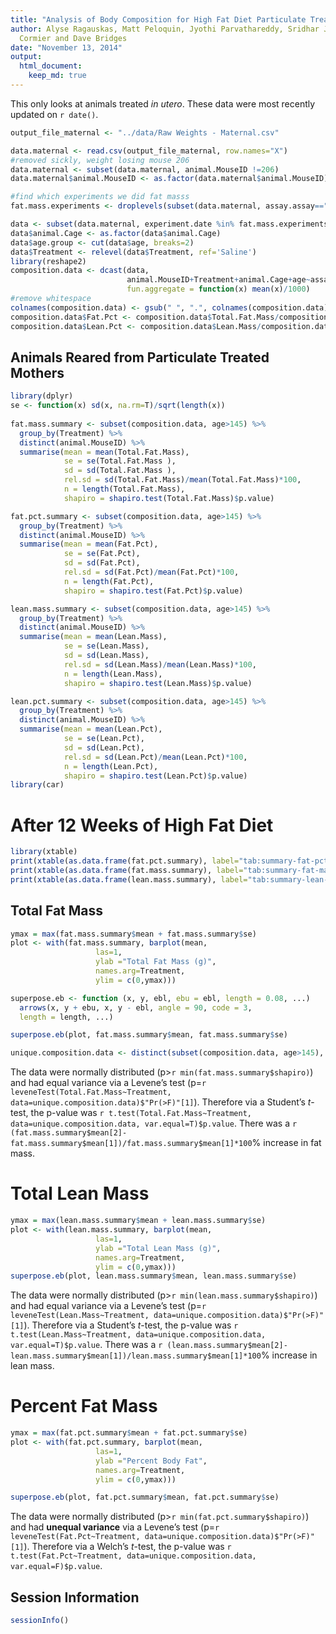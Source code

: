 ```yaml
---
title: "Analysis of Body Composition for High Fat Diet Particulate Treatment Study"
author: Alyse Ragauskas, Matt Peloquin, Jyothi Parvathareddy, Sridhar Jaligama, Stephania
  Cormier and Dave Bridges
date: "November 13, 2014"
output:
  html_document:
    keep_md: true
---
```


This only looks at animals treated *in utero*.  These data were most recently updated on `r date()`.

```r

output_file_maternal <- "../data/Raw Weights - Maternal.csv"

data.maternal <- read.csv(output_file_maternal, row.names="X")
#removed sickly, weight losing mouse 206
data.maternal <- subset(data.maternal, animal.MouseID !=206)
data.maternal$animal.MouseID <- as.factor(data.maternal$animal.MouseID)

#find which experiments we did fat masss
fat.mass.experiments <- droplevels(subset(data.maternal, assay.assay=="Total Fat Mass"))$experiment.date

data <- subset(data.maternal, experiment.date %in% fat.mass.experiments)
data$animal.Cage <- as.factor(data$animal.Cage)
data$age.group <- cut(data$age, breaks=2)
data$Treatment <- relevel(data$Treatment, ref='Saline')
library(reshape2)
composition.data <- dcast(data, 
                          animal.MouseID+Treatment+animal.Cage+age~assay.assay, value.var="values", 
                          fun.aggregate = function(x) mean(x)/1000)
#remove whitespace
colnames(composition.data) <- gsub(" ", ".", colnames(composition.data))
composition.data$Fat.Pct <- composition.data$Total.Fat.Mass/composition.data$Body.Weight*100
composition.data$Lean.Pct <- composition.data$Lean.Mass/composition.data$Body.Weight*100
```


## Animals Reared from Particulate Treated Mothers

```r
library(dplyr)
se <- function(x) sd(x, na.rm=T)/sqrt(length(x))
                             
fat.mass.summary <- subset(composition.data, age>145) %>%
  group_by(Treatment) %>%
  distinct(animal.MouseID) %>%
  summarise(mean = mean(Total.Fat.Mass),
            se = se(Total.Fat.Mass ),
            sd = sd(Total.Fat.Mass ),
            rel.sd = sd(Total.Fat.Mass)/mean(Total.Fat.Mass)*100,
            n = length(Total.Fat.Mass),
            shapiro = shapiro.test(Total.Fat.Mass)$p.value)

fat.pct.summary <- subset(composition.data, age>145) %>%
  group_by(Treatment) %>%
  distinct(animal.MouseID) %>%
  summarise(mean = mean(Fat.Pct),
            se = se(Fat.Pct),
            sd = sd(Fat.Pct),
            rel.sd = sd(Fat.Pct)/mean(Fat.Pct)*100,
            n = length(Fat.Pct),
            shapiro = shapiro.test(Fat.Pct)$p.value)

lean.mass.summary <- subset(composition.data, age>145) %>%
  group_by(Treatment) %>%
  distinct(animal.MouseID) %>%
  summarise(mean = mean(Lean.Mass),
            se = se(Lean.Mass),
            sd = sd(Lean.Mass),
            rel.sd = sd(Lean.Mass)/mean(Lean.Mass)*100,
            n = length(Lean.Mass),
            shapiro = shapiro.test(Lean.Mass)$p.value)

lean.pct.summary <- subset(composition.data, age>145) %>%
  group_by(Treatment) %>%
  distinct(animal.MouseID) %>%
  summarise(mean = mean(Lean.Pct),
            se = se(Lean.Pct),
            sd = sd(Lean.Pct),
            rel.sd = sd(Lean.Pct)/mean(Lean.Pct)*100,
            n = length(Lean.Pct),
            shapiro = shapiro.test(Lean.Pct)$p.value)
library(car)
```

# After 12 Weeks of High Fat Diet

```r
library(xtable)
print(xtable(as.data.frame(fat.pct.summary), label="tab:summary-fat-pct", caption="Data for Percent Fat", digits=3), type='html')
print(xtable(as.data.frame(fat.mass.summary), label="tab:summary-fat-mass", caption="Data for Total Fat", digits=3), type='html')
print(xtable(as.data.frame(lean.mass.summary), label="tab:summary-lean-mass", caption="Data for Total Lean Mass", digits=3), type='html')
```

## Total Fat Mass

```r
ymax = max(fat.mass.summary$mean + fat.mass.summary$se)
plot <- with(fat.mass.summary, barplot(mean,
                   las=1,
                   ylab ="Total Fat Mass (g)",
                   names.arg=Treatment,
                   ylim = c(0,ymax)))

superpose.eb <- function (x, y, ebl, ebu = ebl, length = 0.08, ...)
  arrows(x, y + ebu, x, y - ebl, angle = 90, code = 3,
  length = length, ...)

superpose.eb(plot, fat.mass.summary$mean, fat.mass.summary$se)

unique.composition.data <- distinct(subset(composition.data, age>145), animal.MouseID)
```

The data were normally distributed (p>`r min(fat.mass.summary$shapiro)`) and had equal variance via a Levene's test (p=`r leveneTest(Total.Fat.Mass~Treatment, data=unique.composition.data)$"Pr(>F)"[1]`).  Therefore via a Student's *t*-test, the p-value was `r t.test(Total.Fat.Mass~Treatment, data=unique.composition.data, var.equal=T)$p.value`.  There was a `r (fat.mass.summary$mean[2]-fat.mass.summary$mean[1])/fat.mass.summary$mean[1]*100`% increase in fat mass.

# Total Lean Mass

```r
ymax = max(lean.mass.summary$mean + lean.mass.summary$se)
plot <- with(lean.mass.summary, barplot(mean,
                   las=1,
                   ylab ="Total Lean Mass (g)",
                   names.arg=Treatment,
                   ylim = c(0,ymax)))
superpose.eb(plot, lean.mass.summary$mean, lean.mass.summary$se)
```

The data were normally distributed (p>`r min(lean.mass.summary$shapiro)`) and had equal variance via a Levene's test (p=`r leveneTest(Lean.Mass~Treatment, data=unique.composition.data)$"Pr(>F)"[1]`).  Therefore via a Student's *t*-test, the p-value was `r t.test(Lean.Mass~Treatment, data=unique.composition.data, var.equal=T)$p.value`.  There was a `r (lean.mass.summary$mean[2]-lean.mass.summary$mean[1])/lean.mass.summary$mean[1]*100`% increase in lean mass.

# Percent Fat Mass
```r
ymax = max(fat.pct.summary$mean + fat.pct.summary$se)
plot <- with(fat.pct.summary, barplot(mean,
                   las=1,
                   ylab ="Percent Body Fat",
                   names.arg=Treatment,
                   ylim = c(0,ymax)))

superpose.eb(plot, fat.pct.summary$mean, fat.pct.summary$se)
```


The data were normally distributed (p>`r min(fat.pct.summary$shapiro)`) and had **unequal variance** via a Levene's test (p=`r leveneTest(Fat.Pct~Treatment, data=unique.composition.data)$"Pr(>F)"[1]`).  Therefore via a Welch's *t*-test, the p-value was `r t.test(Fat.Pct~Treatment, data=unique.composition.data, var.equal=F)$p.value`.

## Session Information
```r
sessionInfo()
```
